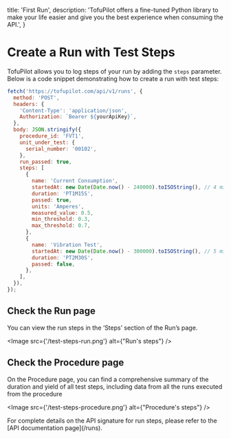   title: 'First Run',
  description:
    'TofuPilot offers a fine-tuned Python library to make your life easier and give you the best experience when consuming the API.',
}

# Create a Run with Test Steps

TofuPilot allows you to log steps of your run by adding the `steps` parameter. Below is a code snippet demonstrating how to create a run with test steps:

  <CodeGroup>

```js
fetch('https://tofupilot.com/api/v1/runs', {
  method: 'POST',
  headers: {
    'Content-Type': 'application/json',
    Authorization: `Bearer ${yourApiKey}`,
  },
  body: JSON.stringify({
    procedure_id: 'FVT1',
    unit_under_test: {
      serial_number: '00102',
    },
    run_passed: true,
    steps: [
      {
        name: 'Current Consumption',
        startedAt: new Date(Date.now() - 240000).toISOString(), // 4 minutes ago
        duration: 'PT1M15S',
        passed: true,
        units: 'Amperes',
        measured_value: 0.5,
        min_threshold: 0.3,
        max_threshold: 0.7,
      },
      {
        name: 'Vibration Test',
        startedAt: new Date(Date.now() - 300000).toISOString(), // 5 minutes ago
        duration: 'PT2M30S',
        passed: false,
      },
    ],
  }),
});
```

  </CodeGroup>

## Check the Run page

You can view the run steps in the ‘Steps’ section of the Run’s page.

<Image src={'/test-steps-run.png'} alt={"Run's steps"} />

## Check the Procedure page

On the Procedure page, you can find a comprehensive summary of the duration and yield of all test steps, including data from all the runs executed from the procedure

<Image src={'/test-steps-procedure.png'} alt={"Procedure's steps"} />

<Note>
  For complete details on the API signature for run steps, please refer to the [API documentation page](/runs).
</Note>

